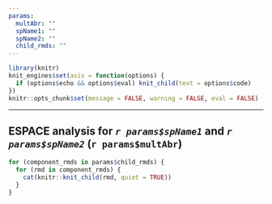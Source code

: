 ```yaml
---
params:
  multAbr: ""
  spName1: ""
  spName2: ""
  child_rmds: ""
---
```


```r
library(knitr)
knit_engines$set(asis = function(options) {
  if (options$echo && options$eval) knit_child(text = options$code)
})
knitr::opts_chunk$set(message = FALSE, warning = FALSE, eval = FALSE)
```

-------------------------------------------------------------------------------
  
## ESPACE analysis for *`r params$spName1`* and *`r params$spName2`* (`r params$multAbr`)
  
```r
for (component_rmds in params$child_rmds) {
  for (rmd in component_rmds) {
    cat(knitr::knit_child(rmd, quiet = TRUE))
  }
}
```

